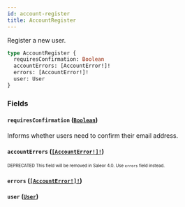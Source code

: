 ```yaml
---
id: account-register
title: AccountRegister
---
```


Register a new user.

```graphql
type AccountRegister {
  requiresConfirmation: Boolean
  accountErrors: [AccountError!]!
  errors: [AccountError!]!
  user: User
}
```

### Fields

#### `requiresConfirmation` ([`Boolean`](/developer/api-reference/scalars/boolean.mdx))

Informs whether users need to confirm their email address.

#### `accountErrors` ([`[AccountError!]!`](/developer/api-reference/objects/account-error.mdx))

<sub><sup><span className="deprecatedTag">DEPRECATED</span> This field will be removed in Saleor 4.0. Use `errors` field instead.</sup></sub>

#### `errors` ([`[AccountError!]!`](/developer/api-reference/objects/account-error.mdx))

#### `user` ([`User`](/developer/api-reference/objects/user.mdx))
